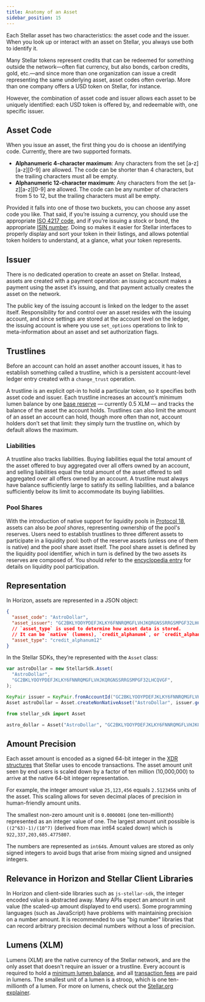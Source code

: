 ```yaml
---
title: Anatomy of an Asset
sidebar_position: 15
---
```



Each Stellar asset has two characteristics: the asset code and the issuer. When you look up or interact with an asset on Stellar, you always use both to identify it.

Many Stellar tokens represent credits that can be redeemed for something outside the network—often fiat currency, but also bonds, carbon credits, gold, etc.—and since more than one organization can issue a credit representing the same underlying asset, asset codes often overlap. More than one company offers a USD token on Stellar, for instance.

However, the combination of asset code and issuer allows each asset to be uniquely identified: each USD token is offered by, and redeemable with, one specific issuer.

## Asset Code

When you issue an asset, the first thing you do is choose an identifying code. Currently, there are two supported formats.

- **Alphanumeric 4-character maximum**: Any characters from the set [a-z][a-z][0-9] are allowed. The code can be shorter than 4 characters, but the trailing characters must all be empty.
- **Alphanumeric 12-character maximum**: Any characters from the set [a-z][a-z][0-9] are allowed. The code can be any number of characters from 5 to 12, but the trailing characters must all be empty.

Provided it falls into one of those two buckets, you can choose any asset code you like. That said, if you’re issuing a currency, you should use the appropriate [ISO 4217 code](https://en.wikipedia.org/wiki/ISO_4217), and if you’re issuing a stock or bond, the appropriate [ISIN number](https://en.wikipedia.org/wiki/International_Securities_Identification_Number). Doing so makes it easier for Stellar interfaces to properly display and sort your token in their listings, and allows potential token holders to understand, at a glance, what your token represents.

## Issuer

There is no dedicated operation to create an asset on Stellar. Instead, assets are created with a payment operation: an issuing account makes a payment using the asset it’s issuing, and that payment actually creates the asset on the network.

The public key of the issuing account is linked on the ledger to the asset itself. Responsibility for and control over an asset resides with the issuing account, and since settings are stored at the account level on the ledger, the issuing account is where you use `set_options` operations to link to meta-information about an asset and set authorization flags.

## Trustlines

Before an account can hold an asset another account issues, it has to establish something called a trustline, which is a persistent account-level ledger entry created with a `change_trust` operation.

A trustline is an explicit opt-in to hold a particular token, so it specifies both asset code and issuer. Each trustline increases an account’s minimum lumen balance by one [base reserve](../fundamentals-and-concepts/lumens.mdx#base-reserves) — currently 0.5 XLM — and tracks the balance of the asset the account holds. Trustlines can also limit the amount of an asset an account can hold, though more often than not, account holders don’t set that limit: they simply turn the trustline on, which by default allows the maximum.

### Liabilities

A trustline also tracks liabilities. Buying liabilities equal the total amount of the asset offered to buy aggregated over all offers owned by an account, and selling liabilities equal the total amount of the asset offered to sell aggregated over all offers owned by an account. A trustline must always have balance sufficiently large to satisfy its selling liabilities, and a balance sufficiently below its limit to accommodate its buying liabilities.

### Pool Shares

With the introduction of native support for liquidity pools in [Protocol 18](https://stellar.org/developers-blog/liquidity-liquidity-liquidity), assets can also be _pool shares_, representing ownership of the pool's reserves. Users need to establish trustlines to three different assets to participate in a liquidity pool: both of the reserve assets (unless one of them is native) and the pool share asset itself. The pool share asset is defined by the liquidity pool identifier, which in turn is defined by the two assets its reserves are composed of. You should refer to the [encyclopedia entry](../encyclopedia/liquidity-on-stellar-sdex-liquidity-pools.mdx#liquidity-pool-participation) for details on liquidity pool participation.

## Representation

In Horizon, assets are represented in a JSON object:

<CodeExample title="Asset in Horizon">

```json
{
  "asset_code": "AstroDollar",
  "asset_issuer": "GC2BKLYOOYPDEFJKLKY6FNNRQMGFLVHJKQRGNSSRRGSMPGF32LHCQVGF",
  // `asset_type` is used to determine how asset data is stored.
  // It can be `native` (lumens), `credit_alphanum4`, or `credit_alphanum12`.
  "asset_type": "credit_alphanum12"
}
```

</CodeExample>

In the Stellar SDKs, they’re represented with the `Asset` class:

<CodeExample title="Asset in SDKs">

```js
var astroDollar = new StellarSdk.Asset(
  "AstroDollar",
  "GC2BKLYOOYPDEFJKLKY6FNNRQMGFLVHJKQRGNSSRRGSMPGF32LHCQVGF",
);
```

```java
KeyPair issuer = KeyPair.fromAccountId("GC2BKLYOOYPDEFJKLKY6FNNRQMGFLVHJKQRGNSSRRGSMPGF32LHCQVGF");
Asset astroDollar = Asset.createNonNativeAsset("AstroDollar", issuer.getAccountId());
```

```python
from stellar_sdk import Asset

astro_dollar = Asset("AstroDollar", "GC2BKLYOOYPDEFJKLKY6FNNRQMGFLVHJKQRGNSSRRGSMPGF32LHCQVGF")
```

</CodeExample>

## Amount Precision

Each asset amount is encoded as a signed 64-bit integer in the [XDR structures](../encyclopedia/xdr.mdx) that Stellar uses to encode transactions. The asset amount unit seen by end users is scaled down by a factor of ten million (10,000,000) to arrive at the native 64-bit integer representation.

For example, the integer amount value `25,123,456` equals `2.5123456` units of the asset. This scaling allows for seven decimal places of precision in human-friendly amount units.

The smallest non-zero amount unit is `0.0000001` (one ten-millionth) represented as an integer value of one. The largest amount unit possible is `((2^63)-1)/(10^7)` (derived from max int64 scaled down) which is `922,337,203,685.4775807`.

The numbers are represented as `int64`s. Amount values are stored as only signed integers to avoid bugs that arise from mixing signed and unsigned integers.

## Relevance in Horizon and Stellar Client Libraries

In Horizon and client-side libraries such as `js-stellar-sdk`, the integer encoded value is abstracted away. Many APIs expect an amount in unit value (the scaled-up amount displayed to end users). Some programming languages (such as JavaScript) have problems with maintaining precision on a number amount. It is recommended to use "big number" libraries that can record arbitrary precision decimal numbers without a loss of precision.

## Lumens (XLM)

Lumens (XLM) are the native currency of the Stellar network, and are the only asset that doesn't require an issuer or a trustline. Every account is required to hold a [minimum lumen balance](../fundamentals-and-concepts/lumens#minimum-balance), and all [transaction fees](../encyclopedia/fees-surge-pricing-fee-strategies.mdx) are paid in lumens. The smallest unit of a lumen is a stroop, which is one ten-millionth of a lumen. For more on lumens, check out the [Stellar.org explainer](https://www.stellar.org/lumens).
